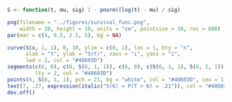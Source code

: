 ```r
S <- function(t, mu, sig) 1 - pnorm((log(t) - mu) / sig)

png(filename = "../figures/survival_func.png", 
    width = 20, height = 10, units = "cm", pointsize = 10, res = 600)
par(mar = c(4, 6.5, 2.5, 5), bg = NA)

curve(S(x, 1, 1), 0, 10, ylim = c(0, 1), las = 1, bty = "n", 
      xlab = "t", ylab = "S(t)", xaxs = "i", yaxs = "i", 
      lwd = 2, col = "#48603D")
segments(c(6, 6), c(0, S(6, 1, 1)), c(6, 0), c(S(6, 1, 1), S(6, 1, 1)), 
         lty = 2, col = "#48603D")
points(6, S(6, 1, 1), pch = 21, bg = "white", col = "#48603D", cex = 1.5, lwd = 2)
text(7, .27, expression(italic("S(6) = P(T > 6) = .21")), col = "#48603D")
dev.off()
```
